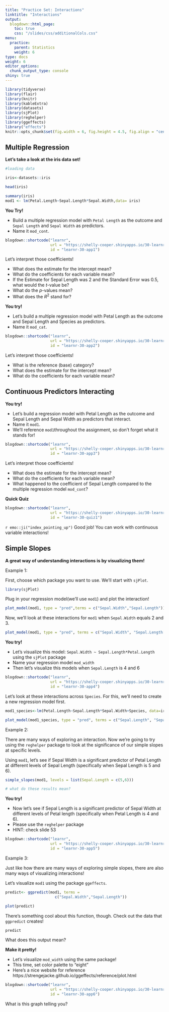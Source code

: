 ```yaml
---
title: "Practice Set: Interactions"
linktitle: "Interactions"
output:
  blogdown::html_page:
    toc: true
    css: "/slides/css/additionalCols.css"
menu:
  practice:
    parent: Statistics
    weight: 6
type: docs
weight: 6
editor_options: 
  chunk_output_type: console
shiny: true
---
```


```r
library(tidyverse)
library(flair)
library(knitr)
library(kableExtra)
library(datasets)
library(sjPlot)
library(reghelper)
library(ggeffects)
library("effects")
knitr::opts_chunk$set(fig.width = 6, fig.height = 4.5, fig.align = "center")
```


## Multiple Regression

[**Let's take a look at the iris data set!**]{.medium}

```r
#loading data

iris<-datasets::iris

head(iris)

summary(iris)
mod1 <- lm(Petal.Length~Sepal.Length*Sepal.Width,data= iris)

```

:::puzzle

**You Try!**

- Build a multiple regression model with `Petal Length` as the outcome and `Sepal Length` and `Sepal Width` as predictors.
- Name it `mod_cont`.
:::

```r

blogdown::shortcode("learnr",
                    url = "https://shelly-cooper.shinyapps.io/30-learnr-app1/",
                    id = "learnr-30-app1")

```

Let’s interpret those coefficients!

- What does the estimate for the intercept mean?
- What do the coefficients for each variable mean?
- If the Estimate for Sepal Length was 2 and the Standard Error was 0.5, what would the *t*-value be?
- What do the *p*-values mean?
- What does the $R^2$ stand for?

:::puzzle

**You try!**

- Let's build a multiple regression model with Petal Length as the outcome and Sepal Length and Species as predictors. 
- Name it `mod_cat`.
:::

```r

blogdown::shortcode("learnr",
                    url = "https://shelly-cooper.shinyapps.io/30-learnr-app2/",
                    id = "learnr-30-app2")

```

Let’s interpret those coefficients!

- What is the reference (base) category?
- What does the estimate for the intercept mean?
- What do the coefficients for each variable mean?


## Continuous Predictors Interacting

:::puzzle

**You try!**

- Let's build a regression model with Petal Length as the outcome and Sepal Length and Sepal Width as predictors that interact.
- Name it `mod1`.
- We'll reference `mod1`throughout the assignment, so don't forget what it stands for!
:::

```r

blogdown::shortcode("learnr",
                    url = "https://shelly-cooper.shinyapps.io/30-learnr-app3/",
                    id = "learnr-30-app3")

```

Let’s interpret those coefficients!

- What does the estimate for the intercept mean?
- What do the coefficients for each variable mean?
- What happened to the coefficient of Sepal Length compared to the multiple regression model `mod_cont`?


:::quiz
**Quick Quiz**
:::
```r

blogdown::shortcode("learnr",
                    url = "https://shelly-cooper.shinyapps.io/30-learnr-quiz1/",
                    id = "learnr-30-quiz1")

```


`r emo::ji("index_pointing_up")` Good job! You can work with continuous variable interactions!


## Simple Slopes

**A great way of understanding interactions is by visualizing them!**

Example 1:

First, choose which package you want to use. We'll start with `sjPlot`.

```r
library(sjPlot)
```

Plug in your regression model(we'll use `mod1`) and plot the interaction!

```r
plot_model(mod1, type = "pred",terms = c("Sepal.Width","Sepal.Length"))
```

Now, we'll look at these interactions for `mod1` when `Sepal.Width` equals 2 and 3. 

```r

plot_model(mod1, type = "pred", terms = c("Sepal.Width", "Sepal.Length[2,3]"))

```

:::puzzle
**You try!**

- Let's visualize this model: `Sepal.Width ~ Sepal.Length*Petal.Length` using the `sjPlot` package
- Name your regression model `mod_width`
- Then let's visualize this models when `Sepal.Length` is 4 and 6

:::

```r

blogdown::shortcode("learnr",
                    url = "https://shelly-cooper.shinyapps.io/30-learnr-app4/",
                    id = "learnr-30-app4")

```

Let's look at these interactions across `Species`. For this, we'll need to create a new regression model first.

```r

mod1_species<-lm(Petal.Length~Sepal.Length*Sepal.Width+Species, data=iris)

plot_model(mod1_species, type = "pred", terms = c("Sepal.Length", "Sepal.Width", "Species"))

```


Example 2:

There are many ways of exploring an interaction. Now we're going to try using the `reghelper` package to look at the significance of our simple slopes at specific levels.

Using `mod1`, let's see if Sepal Width is a significant predictor of Petal Length at different levels of Sepal Length (specifically when Sepal Length is 5 and 6).

```r

simple_slopes(mod1, levels = list(Sepal.Length = c(5,6)))

# what do these results mean?
```


:::puzzle
**You try!**

- Now let's see if Sepal Length is a significant predictor of Sepal Width at different levels of Petal length (specifically when Petal Length is 4 and 6).
- Please use the `reghelper` package
- HINT: check slide 53

:::

```r

blogdown::shortcode("learnr",
                    url = "https://shelly-cooper.shinyapps.io/30-learnr-app5/",
                    id = "learnr-30-app5")

```

Example 3:

Just like how there are many ways of exploring simple slopes, there are also many ways of visualizing interactions!

Let's visualize `mod1` using the package `ggeffects`. 

```r

predict<- ggpredict(mod1, terms =
                      c("Sepal.Width","Sepal.Length"))

plot(predict)

```

There's something cool about this function, though. Check out the data that `ggpredict` creates!

```r
predict
```

What does this output mean?


:::puzzle

**Make it pretty!**

- Let's visualize `mod_width` using the same package!
- This time, set color palette to "eight"
- Here's a nice website for reference https://strengejacke.github.io/ggeffects/reference/plot.html

:::

```r

blogdown::shortcode("learnr",
                    url = "https://shelly-cooper.shinyapps.io/30-learnr-app6/",
                    id = "learnr-30-app6")

```



What is this graph telling you?


